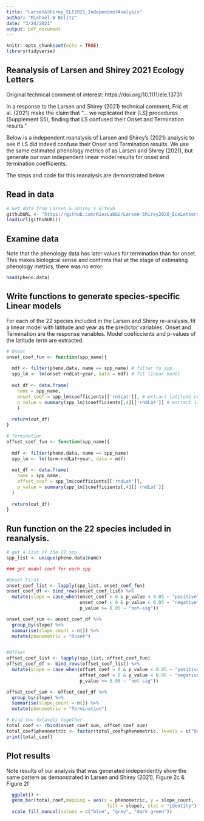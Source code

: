 ```yaml
---
title: "Larsen&Shirey_ELE2021_IndependentAnalysis"
author: "Michael W Belitz"
date: "3/24/2021"
output: pdf_document
---
```


```r
knitr::opts_chunk$set(echo = TRUE)
library(tidyverse)
```

## Reanalysis of Larsen and Shirey 2021 Ecology Letters
Original technical comment of interest: https://doi.org/10.1111/ele.13731

In a response to the Larsen and Shirey (2021) technical comment, Fric et al. (2021) make the claim that "... we replicated their [LS] procedures (Supplement S5), finding that LS confused their Onset and Termination results."

Below is a independent reanalysis of Larsen and Shirey's (2021) analysis to see if LS did indeed confuse their Onset and Termination results. We use the same estimated phenology metrics of as Larsen and Shirey (2021), but generate our own independent linear model results for onset and termination coefficients. 

The steps and code for this reanalysis are demonstrated below.

## Read in data
```r
# Get data from Larsen & Shirey's GitHub
githubURL <- "https://github.com/RiesLabGU/Larsen-Shirey2020_EcoLettersComment/blob/master/data/phenometrics.RData?raw=TRUE"
load(url(githubURL))
```

## Examine data
Note that the phenology data has later values for termination than for onset. This makes biological sense and confirms that at the stage of estimating phenology metrics, there was no error. 
```r
head(pheno.data)
```

## Write functions to generate species-specific Linear models
For each of the 22 species included in the Larsen and Shirey re-analysis, fit a linear model with latitude and year as the predictor variables. Onset and Termination are the response variables. Model coeficcients and p-values of the latitude term are extracted. 

```r
# Onset
onset_coef_fun <- function(spp_name){
  
  mdf <- filter(pheno.data, name == spp_name) # filter to spp.
  spp_lm <- lm(onset~rndLat+year, data = mdf) # fit linear model
  
  out_df <- data.frame(
    name = spp_name,
    onset_coef = spp_lm$coefficients[['rndLat']], # extract latitude coef
    p_value = summary(spp_lm)$coefficients[,4][['rndLat']] # extract latitude p-value
    )
  
  return(out_df)
}

# Termination
offset_coef_fun <- function(spp_name){
  
  mdf <- filter(pheno.data, name == spp_name)
  spp_lm <- lm(term~rndLat+year, data = mdf)
  
  out_df <- data.frame(
    name = spp_name,
    offset_coef = spp_lm$coefficients[['rndLat']],
    p_value = summary(spp_lm)$coefficients[,4][['rndLat']]
  )
  
  return(out_df)
}

```

## Run function on the 22 species included in reanalysis.
```r

# get a list of the 22 spp
spp_list <- unique(pheno.data$name)

### get model coef for each spp

#Onset First
onset_coef_list <- lapply(spp_list, onset_coef_fun)
onset_coef_df <- bind_rows(onset_coef_list) %>% 
  mutate(slope = case_when(onset_coef > 0 & p_value < 0.05 ~ "positive",
                           onset_coef < 0 & p_value < 0.05 ~ "negative",
                           p_value >= 0.05 ~ "not-sig"))

onset_coef_sum <- onset_coef_df %>% 
  group_by(slope) %>% 
  summarise(slope_count = n()) %>% 
  mutate(phenometric = "Onset")


#Offset
offset_coef_list <- lapply(spp_list, offset_coef_fun)
offset_coef_df <- bind_rows(offset_coef_list) %>% 
  mutate(slope = case_when(offset_coef > 0 & p_value < 0.05 ~ "positive",
                           offset_coef < 0 & p_value < 0.05 ~ "negative",
                           p_value >= 0.05 ~ "not-sig"))

offset_coef_sum <- offset_coef_df %>% 
  group_by(slope) %>% 
  summarise(slope_count = n()) %>% 
  mutate(phenometric = "Termination")

# bind two datasets together
total_coef <- rbind(onset_coef_sum, offset_coef_sum)
total_coef$phenometric <- factor(total_coef$phenometric, levels = c("Onset", "Termination"))
print(total_coef)
```

## Plot results
Note results of our analysis that was generated independently show the same pattern as demonstrated in Larsen and Shirey (2021), Figure 2c & Figure 2f

```r
  ggplot() +
  geom_bar(total_coef,mapping = aes(x = phenometric, y = slope_count,
                                     fill = slope), stat = "identity") +
  scale_fill_manual(values = c("blue", "grey", "dark green"))
```

